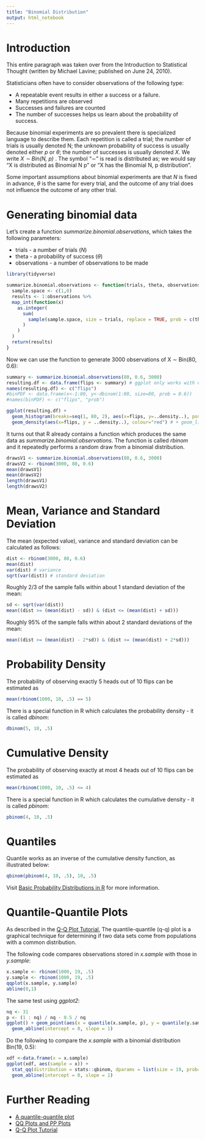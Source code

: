 ```yaml
---
title: "Binomial Distribution"
output: html_notebook
---
```


# Introduction

This entire paragraph was taken over from the Introduction to Statistical Thought (written by Michael Lavine; published on June 24, 2010).

Statisticians often have to consider observations of the following type:

* A repeatable event results in either a success or a failure.
* Many repetitions are observed
* Successes and failures are counted
* The number of successes helps us learn about the probability of success.

Because binomial experiments are so prevalent there is specialized language to describe
them. Each repetition is called a trial; the number of trials is usually denoted N; the
unknown probability of success is usually denoted either _p_ or _θ_; the number of successes
is usually denoted _X_. We write _X ∼ Bin(N, p)  _.
The symbol “∼” is read is distributed as; we
would say “X is distributed as Binomial N p” or “X has the Binomial N, p distribution”.

Some important assumptions about binomial experiments are that _N_ is fixed in advance,
_θ_ is the same for every trial, and the outcome of any trial does not influence the outcome
of any other trial.

# Generating binomial data

Let's create a function _summarize.binomial.observations_, which takes the following parameters:

* trials - a number of trials (_N_)
* theta - a probability of success (_θ_)
* observations - a number of observations to be made

```r
library(tidyverse)

summarize.binomial.observations <- function(trials, theta, observations) {
  sample.space <- c(1,0)
  results <- 1:observations %>%
  map_int(function(x)
    as.integer(
      sum(
        sample(sample.space, size = trials, replace = TRUE, prob = c(theta, 1 - theta))
      )
    )
  )
  return(results)
}
```

Now we can use the function to generate 3000 observations of X ∼ Bin(80, 0.6):
```r
summary <- summarize.binomial.observations(80, 0.6, 3000)
resulting.df <- data.frame(flips <- summary) # ggplot only works with data frames
names(resulting.df) <- c("flips")
#binPDF <- data.frame(x<-1:80, y<-dbinom(1:80, size=80, prob = 0.6))
#names(binPDF) <- c("flips", "prob")

ggplot(resulting.df) + 
  geom_histogram(breaks=seq(1, 80, 2), aes(x=flips, y=..density..), position="identity") + 
  geom_density(aes(x=flips, y = ..density..), colour="red") # + geom_line(data=binPDF, aes(flips, prob), colour="blue")

```

It turns out that R already contains a function which produces the same data as _summarize.binomial.observations_. The function is called _rbinom_ and it repeatedly performs a random draw from a binomial distribution.

```r
drawsV1 <- summarize.binomial.observations(80, 0.6, 3000)
drawsV2 <- rbinom(3000, 80, 0.6)
mean(drawsV1)
mean(drawsV2)
length(drawsV1)
length(drawsV2)
```

# Mean, Variance and Standard Deviation

The mean (expected value), variance and standard deviation can be calculated as follows:

```r
dist <- rbinom(3000, 80, 0.6)
mean(dist) 
var(dist) # variance
sqrt(var(dist)) # standard deviation
```

Roughly 2/3 of the sample falls within about 1 standard deviation of the mean:

```r
sd <- sqrt(var(dist))
mean((dist >= (mean(dist) - sd)) & (dist <= (mean(dist) + sd)))
```

Roughly 95% of the sample falls within about 2 standard deviations of the mean:

```r
mean((dist >= (mean(dist) - 2*sd)) & (dist <= (mean(dist) + 2*sd)))
```

# Probability Density

The probability of observing exactly 5 heads out of 10 flips can be estimated as

```r
mean(rbinom(1000, 10, .5) == 5)
```

There is a special function in R which calculates the probability density - it is called _dbinom_:

```r
dbinom(5, 10, .5)
```

# Cumulative Density

The probability of observing exactly at most 4 heads out of 10 flips can be estimated as

```r
mean(rbinom(1000, 10, .5) <= 4)
```

There is a special function in R which calculates the cumulative density - it is called _pbinom_:

```r
pbinom(4, 10, .5)
```
    
# Quantiles

Quantile works as an inverse of the cumulative density function, as illustrated below:

```r
qbinom(pbinom(4, 10, .5), 10, .5)
```

Visit [Basic Probability Distributions in R](https://rpubs.com/ggraham412/100906) for more information.

# Quantile-Quantile Plots

As described in the [Q-Q Plot Tutorial](https://intellinexus.wordpress.com/2010/11/29/creating-a-q-q-plot/), The quantile-quantile (q-q) plot is a graphical technique for determining if two data sets come from populations with a common distribution.

The following code compares observations stored in _x.sample_ with those in _y.sample_:

```r
x.sample <- rbinom(1000, 19, .5)
y.sample <- rbinom(1000, 19, .5)
qqplot(x.sample, y.sample)
abline(0,1)
```

The same test using _ggplot2_:

```r
nq <- 31
p <- (1 : nq) / nq - 0.5 / nq
ggplot() + geom_point(aes(x = quantile(x.sample, p), y = quantile(y.sample, p))) +
  geom_abline(intercept = 0, slope = 1)
```


Do the following to compare the _x.sample_ with a binomial distribution Bin(19, 0.5):

```r
xdf <-data.frame(x = x.sample)
ggplot(xdf, aes(sample = x)) + 
  stat_qq(distribution = stats::qbinom, dparams = list(size = 19, prob=0.5)) + 
  geom_abline(intercept = 0, slope = 1)
```

# Further Reading

* [A quantile-quantile plot](http://ggplot2.tidyverse.org/reference/geom_qq.html)
* [QQ Plots and PP Plots](http://homepage.divms.uiowa.edu/~luke/classes/STAT4580/qqpp.html)
* [Q-Q Plot Tutorial](https://intellinexus.wordpress.com/2010/11/29/creating-a-q-q-plot/)